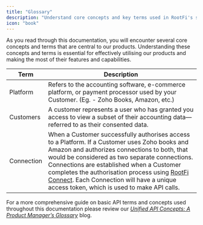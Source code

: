 ```yaml
---
title: "Glossary"
description: "Understand core concepts and key terms used in RootFi's solutions."
icon: "book"
---
```


As you read through this documentation, you will encounter several core concepts and terms that are central to our products. Understanding these concepts and terms is essential for effectively utilising our products and making the most of their features and capabilities.

| Term       | Description                                                                                                                                                                                                                                                                                                                                                   |
| ---------- | ------------------------------------------------------------------------------------------------------------------------------------------------------------------------------------------------------------------------------------------------------------------------------------------------------------------------------------------------------------- |
| Platform   | Refers to the accounting software, e-commerce platform, or payment processor used by your Customer. (Eg. - Zoho Books, Amazon, etc.)                                                                                                                                                                                                                            |
| Customers  | A customer represents a user who has granted you access to view a subset of their accounting data—referred to as their consented data.                                                                                                                                                                                                                        |
| Connection | When a Customer successfully authorises access to a Platform. If a Customer uses Zoho books and Amazon and authorizes connections to both, that would be considered as two separate connections. Connections are established when a Customer completes the authorisation process using [RootFi Connect](/documentation/concepts/rootfi-connect/overview). Each Connection will have a unique access token, which is used to make API calls. |

For a more comprehensive guide on basic API terms and concepts used throughout this documentation please review our [_Unified API Concepts: A Product Manager’s Glossary_](https://www.rootfi.dev/post/unified-api-concepts-a-product-managers-glossary) blog.
